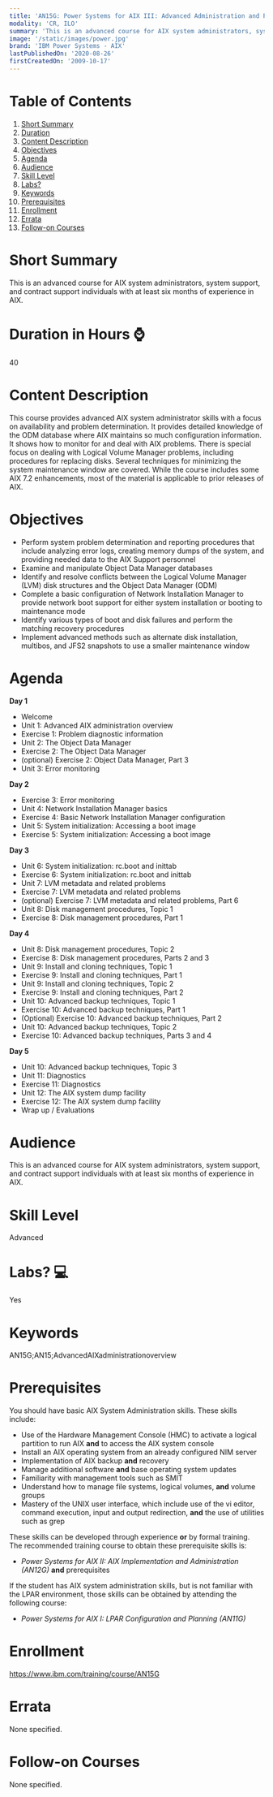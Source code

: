 ```yaml
---
title: 'AN15G: Power Systems for AIX III: Advanced Administration and Problem Determination'
modality: 'CR, ILO'
summary: 'This is an advanced course for AIX system administrators, system support, and contract support individuals with at least six months of experience in AIX.'
image: '/static/images/power.jpg'
brand: 'IBM Power Systems - AIX'
lastPublishedOn: '2020-08-26'
firstCreatedOn: '2009-10-17'
---
```

# Table of Contents
1.  [Short Summary](#short-summary)
2.  [Duration](#duration-in-hours-)
3.  [Content Description](#content-description)
4.  [Objectives](#objectives)
5.  [Agenda](#agenda)
6.  [Audience](#audience)
7.  [Skill Level](#skill-level)
8.  [Labs?](#labs-)
9.  [Keywords](#keywords)
10. [Prerequisites](#prerequisites)
11. [Enrollment](#enrollment)
12. [Errata](#errata)
13. [Follow-on Courses](#follow-on-courses)

# Short Summary
This is an advanced course for AIX system administrators, system support, and contract support individuals with at least six months of experience in AIX.

# Duration in Hours ⌚
40

# Content Description
<p>This course provides advanced AIX system administrator skills with a focus on availability and problem determination. It provides detailed knowledge of the ODM database where AIX maintains so much configuration information. It shows how to monitor for and deal with AIX problems. There is special focus on dealing with Logical Volume Manager problems, including procedures for replacing disks. Several techniques for minimizing the system maintenance window are covered. While the course includes some AIX 7.2 enhancements, most of the material is applicable to prior releases of AIX.</p>

# Objectives
<ul>
	<li>Perform system problem determination and reporting procedures that include analyzing error logs, creating memory dumps of the system, and providing needed data to the AIX Support personnel</li>
	<li>Examine and manipulate Object Data Manager databases</li>
	<li>Identify and resolve conflicts between the Logical Volume Manager (LVM) disk structures and the Object Data Manager (ODM)</li>
	<li>Complete a basic configuration of Network Installation Manager to provide network boot support for either system installation or booting to maintenance mode</li>
	<li>Identify various types of boot and disk failures and perform the matching recovery procedures</li>
	<li>Implement advanced methods such as alternate disk installation, multibos, and JFS2 snapshots to use a smaller maintenance window</li>
</ul>

# Agenda
<p><strong>Day 1</strong></p><ul><li>Welcome</li><li>Unit 1: Advanced AIX administration overview</li><li>Exercise 1: Problem diagnostic information</li><li>Unit 2: The Object Data Manager</li><li>Exercise 2: The Object Data Manager</li><li>(optional) Exercise 2: Object Data Manager, Part 3</li><li>Unit 3: Error monitoring</li></ul><p><strong>Day 2</strong></p><ul><li>Exercise 3: Error monitoring</li><li>Unit 4: Network Installation Manager basics</li><li>Exercise 4: Basic Network Installation Manager configuration</li><li>Unit 5: System initialization: Accessing a boot image</li><li>Exercise 5: System initialization: Accessing a boot image</li></ul><p><strong>Day 3</strong></p><ul><li>Unit 6: System initialization: rc.boot and inittab</li><li>Exercise 6: System initialization: rc.boot and inittab</li><li>Unit 7: LVM metadata and related problems</li><li>Exercise 7: LVM metadata and related problems</li><li>(optional) Exercise 7: LVM metadata and related problems, Part 6</li><li>Unit 8: Disk management procedures, Topic 1</li><li>Exercise 8: Disk management procedures, Part 1</li></ul><p><strong>Day 4</strong></p><ul><li>Unit 8: Disk management procedures, Topic 2</li><li>Exercise 8: Disk management procedures, Parts 2 and 3</li><li>Unit 9: Install and cloning techniques, Topic 1</li><li>Exercise 9: Install and cloning techniques, Part 1</li><li>Unit 9: Install and cloning techniques, Topic 2</li><li>Exercise 9: Install and cloning techniques, Part 2</li><li>Unit 10: Advanced backup techniques, Topic 1</li><li>Exercise 10: Advanced backup techniques, Part 1</li><li>(Optional) Exercise 10: Advanced backup techniques, Part 2</li><li>Unit 10: Advanced backup techniques, Topic 2</li><li>Exercise 10: Advanced backup techniques, Parts 3 and 4</li></ul><p><strong>Day 5</strong></p><ul><li>Unit 10: Advanced backup techniques, Topic 3</li><li>Unit 11: Diagnostics</li><li>Exercise 11: Diagnostics</li><li>Unit 12: The AIX system dump facility</li><li>Exercise 12: The AIX system dump facility</li><li>Wrap up / Evaluations</li></ul>

# Audience
<p>This is an advanced course for AIX system administrators, system support, and contract support individuals with at least six months of experience in AIX.</p>

# Skill Level
Advanced

# Labs? 💻
Yes

# Keywords
AN15G;AN15;AdvancedAIXadministrationoverview

# Prerequisites
<p>You should have basic AIX System Administration skills. These skills include:</p>

<ul>
	<li>Use of the Hardware Management Console (HMC) to activate a logical partition to run AIX <strong>and</strong> to access the AIX system console</li>
	<li>Install an AIX operating system from an already configured NIM server</li>
	<li>Implementation of AIX backup <strong>and</strong> recovery</li>
	<li>Manage additional software <strong>and</strong> base operating system updates</li>
	<li>Familiarity with management tools such as SMIT</li>
	<li>Understand how to manage file systems, logical volumes, <strong>and</strong> volume groups</li>
	<li>Mastery of the UNIX user interface, which include use of the vi editor, command execution, input and output redirection, <strong>and</strong> the use of utilities such as grep</li>
</ul>

<p>These skills can be developed through experience <strong>or</strong> by formal training. The recommended training course to obtain these prerequisite skills is:</p>

<ul>
	<li><em>Power Systems for AIX II: AIX Implementation and Administration (AN12G)</em> <strong>and</strong> prerequisites</li>
</ul>

<p>If the student has AIX system administration skills, but is not familiar with the LPAR environment, those skills can be obtained by attending the following course:</p>

<ul>
	<li><em>Power Systems for AIX I: LPAR Configuration and Planning (AN11G)</em></li>
</ul>

# Enrollment
https://www.ibm.com/training/course/AN15G

# Errata
None specified.

# Follow-on Courses
None specified.

